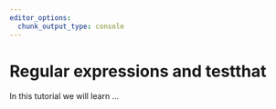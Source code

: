 ```yaml
---
editor_options: 
  chunk_output_type: console
---
```


# Regular expressions and testthat

In this tutorial we will learn ...

